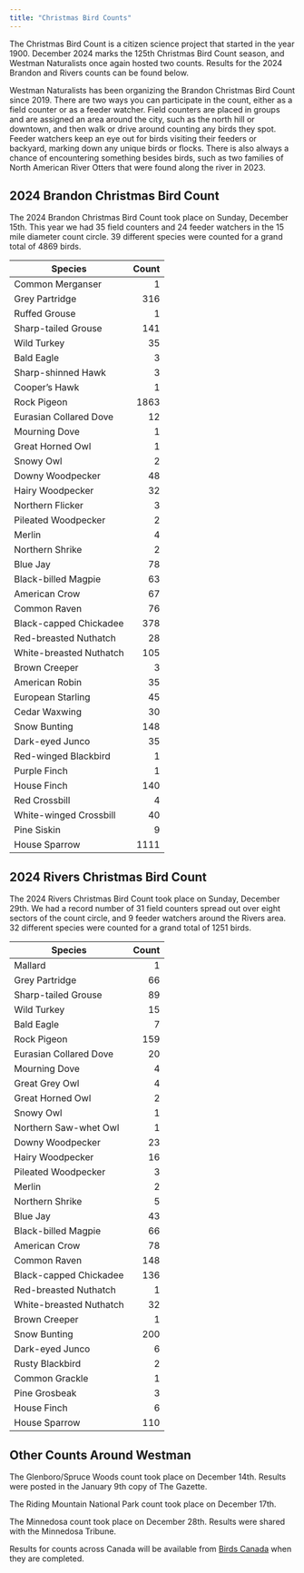 ```yaml
---
title: "Christmas Bird Counts"
---
```


The Christmas Bird Count is a citizen science project that started in the year 1900. December 2024 marks the 125th Christmas Bird Count season, and Westman Naturalists once again hosted two counts. Results for the 2024 Brandon and Rivers counts can be found below.

Westman Naturalists has been organizing the Brandon Christmas Bird Count since 2019. There are two ways you can participate in the count, either as a field counter or as a feeder watcher. Field counters are placed in groups and are assigned an area around the city, such as the north hill or downtown, and then walk or drive around counting any birds they spot. Feeder watchers keep an eye out for birds visiting their feeders or backyard, marking down any unique birds or flocks. There is also always a chance of encountering something besides birds, such as two families of North American River Otters that were found along the river in 2023.

## 2024 Brandon Christmas Bird Count

The 2024 Brandon Christmas Bird Count took place on Sunday, December 15th. This year we had 35 field counters and 24 feeder watchers in the 15 mile diameter count circle. 39 different species were counted for a grand total of 4869 birds.

| Species | Count |
|---------|------:|
| Common Merganser | 1 |
| Grey Partridge | 316 |
| Ruffed Grouse | 1 |
| Sharp-tailed Grouse | 141 |
| Wild Turkey | 35 |
| Bald Eagle | 3 |
| Sharp-shinned Hawk | 3 |
| Cooper's Hawk | 1 |
| Rock Pigeon | 1863 |
| Eurasian Collared Dove | 12 |
| Mourning Dove | 1 |
| Great Horned Owl | 1 |
| Snowy Owl | 2 |
| Downy Woodpecker | 48 |
| Hairy Woodpecker | 32 |
| Northern Flicker | 3 |
| Pileated Woodpecker | 2 |
| Merlin | 4 |
| Northern Shrike | 2 |
| Blue Jay | 78 |
| Black-billed Magpie | 63 |
| American Crow | 67 |
| Common Raven | 76 |
| Black-capped Chickadee | 378 |
| Red-breasted Nuthatch | 28 |
| White-breasted Nuthatch | 105 |
| Brown Creeper | 3 |
| American Robin | 35 |
| European Starling | 45 |
| Cedar Waxwing | 30 |
| Snow Bunting | 148 |
| Dark-eyed Junco | 35 |
| Red-winged Blackbird | 1 |
| Purple Finch | 1 |
| House Finch | 140 |
| Red Crossbill | 4 |
| White-winged Crossbill | 40 |
| Pine Siskin | 9 |
| House Sparrow | 1111 |

## 2024 Rivers Christmas Bird Count

The 2024 Rivers Christmas Bird Count took place on Sunday, December 29th. We had a record number of 31 field counters spread out over eight sectors of the count circle, and 9 feeder watchers around the Rivers area. 32 different species were counted for a grand total of 1251 birds.

| Species | Count |
|---------|------:|
| Mallard | 1 |
| Grey Partridge | 66 |
| Sharp-tailed Grouse | 89 |
| Wild Turkey | 15 |
| Bald Eagle | 7 |
| Rock Pigeon | 159 |
| Eurasian Collared Dove | 20 |
| Mourning Dove | 4 |
| Great Grey Owl | 4 |
| Great Horned Owl | 2 |
| Snowy Owl | 1 |
| Northern Saw-whet Owl | 1 |
| Downy Woodpecker | 23 |
| Hairy Woodpecker | 16 |
| Pileated Woodpecker | 3 |
| Merlin | 2 |
| Northern Shrike | 5 |
| Blue Jay | 43 |
| Black-billed Magpie | 66 |
| American Crow | 78 |
| Common Raven | 148 |
| Black-capped Chickadee | 136 |
| Red-breasted Nuthatch | 1 |
| White-breasted Nuthatch | 32 |
| Brown Creeper | 1 |
| Snow Bunting | 200 |
| Dark-eyed Junco | 6 |
| Rusty Blackbird | 2 |
| Common Grackle | 1 |
| Pine Grosbeak | 3 |
| House Finch | 6 |
| House Sparrow | 110 |

## Other Counts Around Westman

The Glenboro/Spruce Woods count took place on December 14th. Results were posted in the January 9th copy of The Gazette.

The Riding Mountain National Park count took place on December 17th.

The Minnedosa count took place on December 28th. Results were shared with the Minnedosa Tribune.

Results for counts across Canada will be available from [Birds Canada](https://www.birdscanada.org/bird-science/christmas-bird-count) when they are completed.

<!--
## Christmas Bird Count

- [Car Sign](resources/CBCVehicleSign_EN.pdf)  
  A sign to print out and keep in/on your car to let others know what we're up to.
  
- [Participants Guide](resources/Participants_Guide_to_CBC_Cheat_Sheet.01.pdf)  
  Details about the CBC

- [Top 3 ways to support Christmas Bird Count](resources/Top3WaysToSupportCBC_EN.pdf)  
  How to support the CBC

- [Christmas Bird Count Safety](resources/Xmas Count Safety.pdf)  
  How to be safe during the CBC
-->
